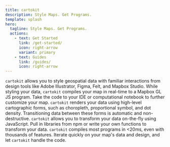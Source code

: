 ```yaml
---
title: cartokit
description: Style Maps. Get Programs.
template: splash
hero:
  tagline: Style Maps. Get Programs.
  actions:
    - text: Get Started
      link: /get-started/
      icon: right-arrow
      variant: primary
    - text: Guides
      link: /guides/
      icon: right-arrow
---
```




<CardGrid stagger>
  <Card
    title="Direct Manipulation"
    icon="kv"
    colors={{ background: colors.amber["50"], border: colors.amber["500"] }}
  >
    <code>cartokit</code> allows you to style geospatial data with familiar
    interactions from design tools like Adobe Illustrator, Figma, Felt, and
    Mapbox Studio.
  </Card>
  <Card
    title="Portable Compilation"
    icon="puzzle"
    colors={{ background: colors.indigo["50"], border: colors.indigo["500"] }}
  >
    While styling your data, <code>cartokit</code> compiles your map in
    real-time to a Mapbox GL JS program. Take the code to your IDE or
    computational notebook to further customize your map.
  </Card>
  <Card
    title="Cartography-First Primitives"
    icon="compass"
    colors={{ background: colors.rose["50"], border: colors.rose["500"] }}
  >
    <code>cartokit</code> renders your data using high-level cartographic forms,
    such as choropleth, proportional symbol, and dot density. Transitioning data
    between these forms is automatic and non-destructive.
  </Card>
  <Card
    title="Ad-Hoc Data Transformation"
    icon="function"
    colors={{ background: colors.green["50"], border: colors.green["500"] }}
  >
    <code>cartokit</code> allows you to transform your data on-the-fly using
    JavaScript. Pull in libraries from npm or write your own functions to
    transform your data.
  </Card>
  <Card
    title="It's Fast!"
    icon="stopwatch"
    colors={{ background: colors.slate["50"], border: colors.slate["500"] }}
  >
    <code>cartokit</code> compiles most programs in &lt;20ms, even with
    thousands of features. Iterate quickly on your map's data and design, and
    let <code>cartokit</code> handle the code.
  </Card>
</CardGrid>
